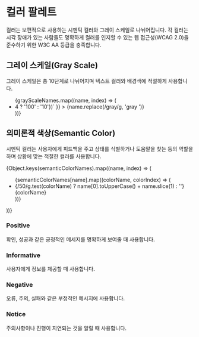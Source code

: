 
<Meta title="Styles/Colors" />

# 컬러 팔레트

컬러는 보편적으로 사용하는 시멘틱 컬러와 그레이 스케일로 나뉘어집니다. 각 컬러는 시각 장애가 있는 사람들도 명확하게 컬러를 인지할 수 있는 웹 접근성(WCAG 2.0)을 준수하기 위한 W3C AA 등급을 충족합니다.

## 그레이 스케일(Gray Scale)

그레이 스케일은 총 10단계로 나뉘어지며 텍스트 컬러와 배경색에 적절하게 사용합니다.

<Story name="Grey Scale">
  <ul
    style={{
      margin: '0 0 120px 0',
      padding: 0,
      display: 'grid',
      gap: '10px',
      gridTemplateColumns: 'repeat(5, 246px)',
    }}
  >
    {grayScaleNames.map((name, index) => (
      <li key={index} style={{ listStyle: 'none' }}>
        <div
          style={{
            width: '246px',
            height: '160px',
            backgroundColor: `var(--lubycon-${name})`,
            borderRadius: '8px',
            padding: '14px',
            boxSizing: 'border-box',
          }}
        >
          <Text
            typography="subtitle"
            style={{ color: `var(--lubycon-gray${index > 4 ? '100' : '10'})` }}
          >
            {name.replace(/gray/g, 'gray ')}
          </Text>
        </div>
      </li>
    ))}
  </ul>
</Story>

## 의미론적 색상(Semantic Color)

시멘틱 컬러는 사용자에게 피드백을 주고 상태를 식별하거나 도움말을 찾는 등의 역할을 하며 상황에 맞는 적절한 컬러를 사용합니다.

<Story name="Semantic Colors">
  <div style={{ display: 'grid', gap: '40px', gridTemplateColumns: 'repeat(2, 615px)' }}>
    {Object.keys(semanticColorNames).map((name, index) => (
      <ul
        key={index}
        style={{
          margin: 0,
          padding: 0,
          display: 'grid',
          gap: '10px',
          gridTemplateColumns: '302px 302px',
          gridTemplateRows: '75px 75px',
          gridTemplateAreas: `
            'a b'
            'a c'
          `,
        }}
      >
        {semanticColorNames[name].map((colorName, colorIndex) => (
          <li
            key={colorIndex}
            style={{
              listStyle: 'none',
              width: '302px',
              height: `${/50/g.test(colorName) ? '160px' : '75px'}`,
              backgroundColor: `var(--lubycon-${colorName})`,
              borderRadius: '8px',
              padding: '14px',
              boxSizing: 'border-box',
              gridArea: `${indexMap[colorIndex]}`,
            }}
          >
            <Text as="div" typography="subtitle" style={{ color: 'var(--lubycon-gray10' }}>
              {/50/g.test(colorName) ? name[0].toUpperCase() + name.slice(1) : ''}
            </Text>
            <Text
              typography="caption"
              style={{ color: `${/40/g.test(colorName) ? colors.gray100 : colors.gray10}` }}
            >
              {colorName}
            </Text>
          </li>
        ))}
      </ul>
    ))}
  </div>
</Story>

### Positive

확인, 성공과 같은 긍정적인 메세지를 명확하게 보여줄 때 사용합니다.

### Informative

사용자에게 정보를 제공할 때 사용합니다.

### Negative

오류, 주의, 실패와 같은 부정적인 메시지에 사용합니다.

### Notice

주의사항이나 진행이 지연되는 것을 알릴 때 사용합니다.
